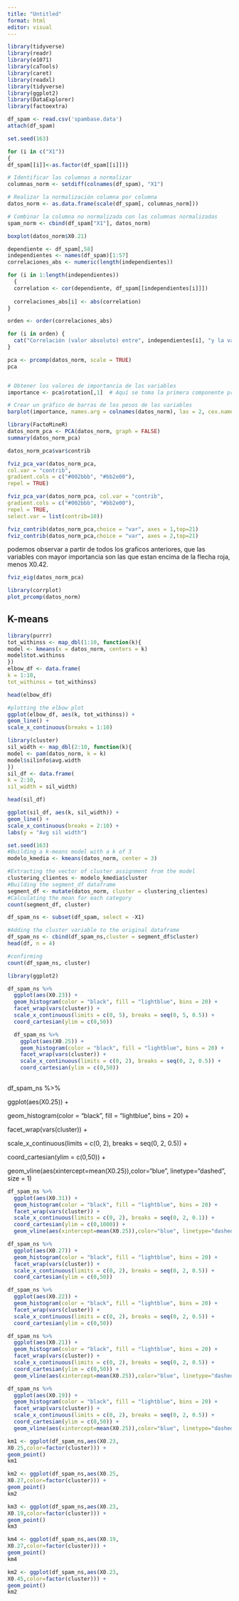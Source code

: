 ---
title: "Untitled"
format: html
editor: visual
---

```{r}
library(tidyverse)
library(readr)
library(e1071)
library(caTools)
library(caret)
library(readxl)
library(tidyverse)
library(ggplot2)
library(DataExplorer)
library(factoextra)

```

```{r}
df_spam <- read.csv('spambase.data')
attach(df_spam)
```

```{r}
set.seed(163)

for (i in c("X1"))
{
df_spam[[i]]<-as.factor(df_spam[[i]])}
```

```{r}
# Identificar las columnas a normalizar
columnas_norm <- setdiff(colnames(df_spam), "X1")

# Realizar la normalización columna por columna
datos_norm <- as.data.frame(scale(df_spam[, columnas_norm]))

# Combinar la columna no normalizada con las columnas normalizadas
spam_norm <- cbind(df_spam["X1"], datos_norm)
```

```{r}
boxplot(datos_norm$X0.21)
```

```{r}
dependiente <- df_spam[,58]
independientes <- names(df_spam)[1:57]
correlaciones_abs <- numeric(length(independientes))

for (i in 1:length(independientes))
  {
  correlation <- cor(dependiente, df_spam[[independientes[i]]])
  
  correlaciones_abs[i] <- abs(correlation)
}

orden <- order(correlaciones_abs)

for (i in orden) {
  cat("Correlación (valor absoluto) entre", independientes[i], "y la variable dependiente:", correlaciones_abs[i], "\n")
}
```

```{r}
pca <- prcomp(datos_norm, scale = TRUE)
pca


# Obtener los valores de importancia de las variables
importance <- pca$rotation[,1]  # Aquí se toma la primera componente principal, puedes ajustarlo según tus necesidades

# Crear un gráfico de barras de los pesos de las variables
barplot(importance, names.arg = colnames(datos_norm), las = 2, cex.names = 0.4, main = "Pesos de las variables en PCA")

```

```{r}
library(FactoMineR)
datos_norm_pca <- PCA(datos_norm, graph = FALSE)
summary(datos_norm_pca)

datos_norm_pca$var$contrib

```

```{r}
fviz_pca_var(datos_norm_pca,
col.var = "contrib",
gradient.cols = c("#002bbb", "#bb2e00"),
repel = TRUE)

```

```{r}
fviz_pca_var(datos_norm_pca, col.var = "contrib",
gradient.cols = c("#002bbb", "#bb2e00"),
repel = TRUE,
select.var = list(contrib=10))

```

```{r}
fviz_contrib(datos_norm_pca,choice = "var", axes = 1,top=21)
fviz_contrib(datos_norm_pca,choice = "var", axes = 2,top=21)

```

podemos observar a partir de todos los graficos anteriores, que las variables con mayor importancia son las que estan encima de la flecha roja, menos X0.42.

```{r}
fviz_eig(datos_norm_pca)

```

```{r}
library(corrplot)
plot_prcomp(datos_norm)

```

## K-means

```{r}
library(purrr)
tot_withinss <- map_dbl(1:10, function(k){
model <- kmeans(x = datos_norm, centers = k)
model$tot.withinss
})
elbow_df <- data.frame(
k = 1:10,
tot_withinss = tot_withinss)

head(elbow_df)

```

```{r}
#plotting the elbow plot
ggplot(elbow_df, aes(k, tot_withinss)) +
geom_line() +
scale_x_continuous(breaks = 1:10)

```

```{r}
library(cluster)
sil_width <- map_dbl(2:10, function(k){
model <- pam(datos_norm, k = k)
model$silinfo$avg.width
})
sil_df <- data.frame(
k = 2:10,
sil_width = sil_width)

head(sil_df)
```

```{r}
ggplot(sil_df, aes(k, sil_width)) +
geom_line() +
scale_x_continuous(breaks = 2:10) +
labs(y = "Avg sil width")
```

```{r}
set.seed(163)
#Building a k-means model with a k of 3
modelo_kmedia <- kmeans(datos_norm, center = 3)

```

```{r}
#Extracting the vector of cluster assignment from the model
clustering_clientes <- modelo_kmedia$cluster
#Building the segment_df dataframe
segment_df <- mutate(datos_norm, cluster = clustering_clientes)
#Calculating the mean for each category
count(segment_df, cluster)

```

```{r}
df_spam_ns <- subset(df_spam, select = -X1)

```

```{r}
#Adding the cluster variable to the original dataframe
df_spam_ns <- cbind(df_spam_ns,cluster = segment_df$cluster)
head(df, n = 4)

```

```{r}
#confirming
count(df_spam_ns, cluster)

```

```{r}
library(ggplot2)

df_spam_ns %>%
  ggplot(aes(X0.23)) +
  geom_histogram(color = "black", fill = "lightblue", bins = 20) +
  facet_wrap(vars(cluster)) +
  scale_x_continuous(limits = c(0, 5), breaks = seq(0, 5, 0.5)) + 
  coord_cartesian(ylim = c(0,50))
```

```{r}
  df_spam_ns %>%
    ggplot(aes(X0.25)) +
    geom_histogram(color = "black", fill = "lightblue", bins = 20) +
    facet_wrap(vars(cluster)) +
    scale_x_continuous(limits = c(0, 2), breaks = seq(0, 2, 0.5)) + 
    coord_cartesian(ylim = c(0,50)) 
    
```

df_spam_ns %\>%

ggplot(aes(X0.25)) +

geom_histogram(color = "black", fill = "lightblue", bins = 20) +

facet_wrap(vars(cluster)) +

scale_x\_continuous(limits = c(0, 2), breaks = seq(0, 2, 0.5)) +

coord_cartesian(ylim = c(0,50)) +

geom_vline(aes(xintercept=mean(X0.25)),color="blue", linetype="dashed", size = 1)

```{r}
df_spam_ns %>%
  ggplot(aes(X0.31)) +
  geom_histogram(color = "black", fill = "lightblue", bins = 20) +
  facet_wrap(vars(cluster)) +
  scale_x_continuous(limits = c(0, 2), breaks = seq(0, 2, 0.1)) + 
  coord_cartesian(ylim = c(0,1000)) +
  geom_vline(aes(xintercept=mean(X0.25)),color="blue", linetype="dashed", size = 1)
```

```{r}
df_spam_ns %>%
  ggplot(aes(X0.27)) +
  geom_histogram(color = "black", fill = "lightblue", bins = 20) +
  facet_wrap(vars(cluster)) +
  scale_x_continuous(limits = c(0, 2), breaks = seq(0, 2, 0.5)) + 
  coord_cartesian(ylim = c(0,50)) 
```

```{r}
df_spam_ns %>%
  ggplot(aes(X0.22)) +
  geom_histogram(color = "black", fill = "lightblue", bins = 20) +
  facet_wrap(vars(cluster)) +
  scale_x_continuous(limits = c(0, 2), breaks = seq(0, 2, 0.5)) + 
  coord_cartesian(ylim = c(0,50))
```

```{r}
df_spam_ns %>%
  ggplot(aes(X0.21)) +
  geom_histogram(color = "black", fill = "lightblue", bins = 20) +
  facet_wrap(vars(cluster)) +
  scale_x_continuous(limits = c(0, 2), breaks = seq(0, 2, 0.5)) + 
  coord_cartesian(ylim = c(0,50)) +
  geom_vline(aes(xintercept=mean(X0.25)),color="blue", linetype="dashed", size = 1)
```

```{r}
df_spam_ns %>%
  ggplot(aes(X0.19)) +
  geom_histogram(color = "black", fill = "lightblue", bins = 20) +
  facet_wrap(vars(cluster)) +
  scale_x_continuous(limits = c(0, 2), breaks = seq(0, 2, 0.5)) + 
  coord_cartesian(ylim = c(0,50)) +
  geom_vline(aes(xintercept=mean(X0.25)),color="blue", linetype="dashed", size = 1)
```

```{r}
km1 <- ggplot(df_spam_ns,aes(X0.23,
X0.25,color=factor(cluster))) +
geom_point()
km1
```

```{r}
km2 <- ggplot(df_spam_ns,aes(X0.25,
X0.27,color=factor(cluster))) +
geom_point()
km2
```

```{r}
km3 <- ggplot(df_spam_ns,aes(X0.23,
X0.19,color=factor(cluster))) +
geom_point()
km3
```

```{r}
km4 <- ggplot(df_spam_ns,aes(X0.19,
X0.27,color=factor(cluster))) +
geom_point()
km4
```

```{r}
km2 <- ggplot(df_spam_ns,aes(X0.23,
X0.45,color=factor(cluster))) +
geom_point()
km2
```
